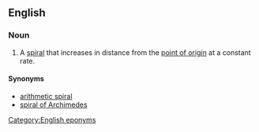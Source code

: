 ==English==
{{wikipedia}}

===Noun===
{{en-noun}}

# {{context|mathematics}} A [[spiral]] that increases in distance from the [[point of origin]] at a constant rate.

====Synonyms====
* [[arithmetic spiral]]
* [[spiral of Archimedes]]

[[Category:English eponyms]]